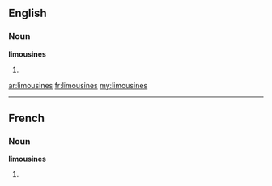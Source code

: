 ==English==

===Noun===
'''limousines'''

# {{plural of|[[limousine]]}}

[[ar:limousines]]
[[fr:limousines]]
[[my:limousines]]

----
==French==

===Noun===
'''limousines''' {{f}}

# {{plural of|[[limousine]]|lang=fr}}
{{rfc-auto}}
